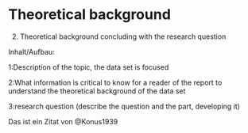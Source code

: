 # Theoretical background

2. Theoretical background concluding with the research question

Inhalt/Aufbau:

  1:Description of the topic, the data set is focused

  2:What information is critical to know for a reader of the report to understand the theoretical background of the data set

  3:research question (describe the question and the part, developing it)
  

Das ist ein Zitat von @Konus1939
  